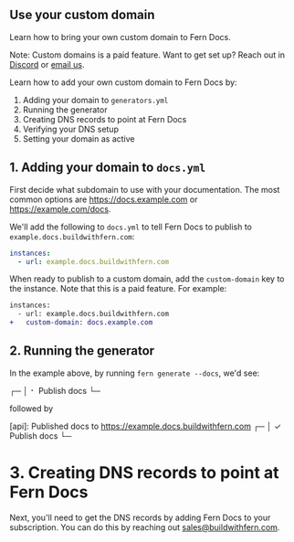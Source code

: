 ## Use your custom domain

Learn how to bring your own custom domain to Fern Docs.

Note: Custom domains is a paid feature. Want to get set up? Reach out in [Discord](https://discord.com/invite/JkkXumPzcG) or [email us](mailto:sales@buildwithfern.com).

Learn how to add your own custom domain to Fern Docs by:

1. Adding your domain to `generators.yml`
1. Running the generator
1. Creating DNS records to point at Fern Docs
1. Verifying your DNS setup
1. Setting your domain as active

## 1. Adding your domain to `docs.yml`

First decide what subdomain to use with your documentation. The most common options are https://docs.example.com or https://example.com/docs.

We'll add the following to `docs.yml` to tell Fern Docs to publish to `example.docs.buildwithfern.com`:

```yaml
instances: 
  - url: example.docs.buildwithfern.com
```

When ready to publish to a custom domain, add the `custom-domain` key to the instance. Note that this is a paid feature. For example:

```diff 
instances: 
  - url: example.docs.buildwithfern.com
+   custom-domain: docs.example.com
```

## 2. Running the generator

In the example above, by running `fern generate --docs`, we'd see:

┌─
│ ⠂ Publish docs
└─

followed by

[api]: Published docs to https://example.docs.buildwithfern.com
┌─
│ ✓ Publish docs
└─

# 3. Creating DNS records to point at Fern Docs

Next, you'll need to get the DNS records by adding Fern Docs to your subscription. You can do this by reaching out [sales@buildwithfern.com](mailto:sales@buildwithfern.com).